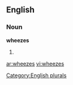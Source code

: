 ==English==

===Noun===
'''wheezes'''

# {{plural of|[[wheeze]]}}

[[Category:English plurals]]

[[ar:wheezes]]
[[vi:wheezes]]
